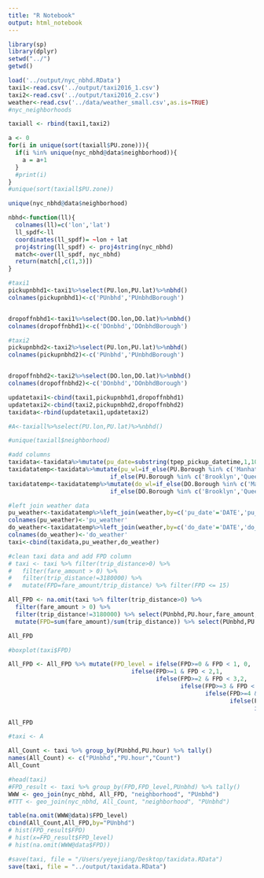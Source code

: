 ```yaml
---
title: "R Notebook"
output: html_notebook
---
```


```r
library(sp)
library(dplyr)
setwd("../")
getwd()
```

```r
load('../output/nyc_nbhd.RData')
taxi1<-read.csv('../output/taxi2016_1.csv')
taxi2<-read.csv('../output/taxi2016_2.csv')
weather<-read.csv('../data/weather_small.csv',as.is=TRUE)
#nyc_neighborhoods
```

```r
taxiall <- rbind(taxi1,taxi2)
```

```r
a <- 0
for(i in unique(sort(taxiall$PU.zone))){
  if(i %in% unique(nyc_nbhd@data$neighborhood)){
    a = a+1
  }
  #print(i)
}
#unique(sort(taxiall$PU.zone))
```


```r
unique(nyc_nbhd@data$neighborhood)
```


```r
nbhd<-function(ll){
  colnames(ll)=c('lon','lat')
  ll_spdf<-ll
  coordinates(ll_spdf)= ~lon + lat
  proj4string(ll_spdf) <- proj4string(nyc_nbhd)
  match<-over(ll_spdf, nyc_nbhd)
  return(match[,c(1,3)])
}

#taxi1
pickupnbhd1<-taxi1%>%select(PU.lon,PU.lat)%>%nbhd()
colnames(pickupnbhd1)<-c('PUnbhd','PUnbhdBorough')


dropoffnbhd1<-taxi1%>%select(DO.lon,DO.lat)%>%nbhd()
colnames(dropoffnbhd1)<-c('DOnbhd','DOnbhdBorough')

#taxi2
pickupnbhd2<-taxi2%>%select(PU.lon,PU.lat)%>%nbhd()
colnames(pickupnbhd2)<-c('PUnbhd','PUnbhdBorough')


dropoffnbhd2<-taxi2%>%select(DO.lon,DO.lat)%>%nbhd()
colnames(dropoffnbhd2)<-c('DOnbhd','DOnbhdBorough')
```

```r
updatetaxi1<-cbind(taxi1,pickupnbhd1,dropoffnbhd1)
updatetaxi2<-cbind(taxi2,pickupnbhd2,dropoffnbhd2)
taxidata<-rbind(updatetaxi1,updatetaxi2)
```


```r
#A<-taxiall%>%select(PU.lon,PU.lat)%>%nbhd()
```

```r
#unique(taxiall$neighborhood)
```


```r
#add columns
taxidata<-taxidata%>%mutate(pu_date=substring(tpep_pickup_datetime,1,10),do_date=substring(tpep_dropoff_datetime,1,10))
taxidatatemp<-taxidata%>%mutate(pu_wl=if_else(PU.Borough %in% c('Manhattan', 'Bronx', 'Unknown'), 'NY CITY CENTRAL PARK, NY US',
                             if_else(PU.Borough %in% c('Brooklyn','Queens'), 'LA GUARDIA AIRPORT, NY US','WOODBRIDGE TWP 1.1 ESE, NJ US')))
taxidatatemp<-taxidatatemp%>%mutate(do_wl=if_else(DO.Borough %in% c('Manhattan', 'Bronx', 'Unknown'), 'NY CITY CENTRAL PARK, NY US',
                             if_else(DO.Borough %in% c('Brooklyn','Queens'), 'LA GUARDIA AIRPORT, NY US','WOODBRIDGE TWP 1.1 ESE, NJ US')))

#left join weather data
pu_weather<-taxidatatemp%>%left_join(weather,by=c('pu_date'='DATE','pu_wl'='NAME'))%>%select(BAD_WEATHER)
colnames(pu_weather)<-'pu_weather'
do_weather<-taxidatatemp%>%left_join(weather,by=c('do_date'='DATE','do_wl'='NAME'))%>%select(BAD_WEATHER)
colnames(do_weather)<-'do_weather'
taxi<-cbind(taxidata,pu_weather,do_weather)
```

```r
#clean taxi data and add FPD column
# taxi <- taxi %>% filter(trip_distance>0) %>% 
#   filter(fare_amount > 0) %>% 
#   filter(trip_distance!=3180000) %>% 
#   mutate(FPD=fare_amount/trip_distance) %>% filter(FPD <= 15)
```

```r
All_FPD <- na.omit(taxi %>% filter(trip_distance>0) %>% 
  filter(fare_amount > 0) %>% 
  filter(trip_distance!=3180000) %>% select(PUnbhd,PU.hour,fare_amount,trip_distance)%>%group_by(PU.hour, PUnbhd) %>%
  mutate(FPD=sum(fare_amount)/sum(trip_distance)) %>% select(PUnbhd,PU.hour,FPD))

```

```r
All_FPD
```


```r
#boxplot(taxi$FPD)
```

```r
All_FPD <- All_FPD %>% mutate(FPD_level = ifelse(FPD>=0 & FPD < 1, 0,
                                   ifelse(FPD>=1 & FPD < 2,1,
                                          ifelse(FPD>=2 & FPD < 3,2,
                                                 ifelse(FPD>=3 & FPD < 4,3,
                                                        ifelse(FPD>=4 & FPD < 5,4,
                                                               ifelse(FPD>=5 & FPD < 6,5,
                                                                      ifelse(FPD>=6 & FPD < 7,6,7))))))))
```

```r
All_FPD
```


```r
#taxi <- A
```

```r
All_Count <- taxi %>% group_by(PUnbhd,PU.hour) %>% tally()
names(All_Count) <- c("PUnbhd","PU.hour","Count")
All_Count
```


```r
#head(taxi)
#FPD_result <- taxi %>% group_by(FPD,FPD_level,PUnbhd) %>% tally()
WWW <- geo_join(nyc_nbhd, All_FPD, "neighborhood", "PUnbhd")
#TTT <- geo_join(nyc_nbhd, All_Count, "neighborhood", "PUnbhd")
```

```r
table(na.omit(WWW@data)$FPD_level)
cbind(All_Count,All_FPD,by="PUnbhd")
# hist(FPD_result$FPD)
# hist(x=FPD_result$FPD_level)
# hist(na.omit(WWW@data$FPD))
```


```r
#save(taxi, file = "/Users/yeyejiang/Desktop/taxidata.RData")
save(taxi, file = "../output/taxidata.RData")
```

